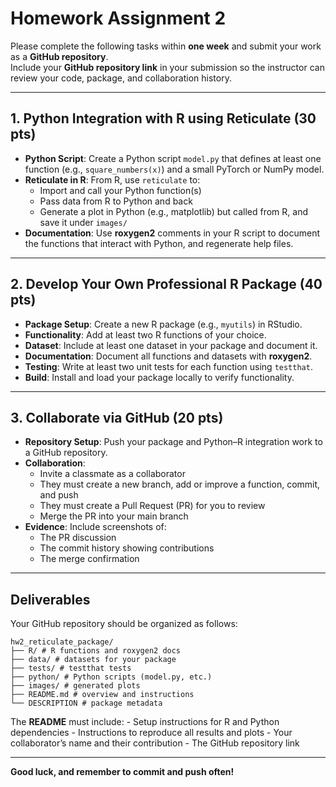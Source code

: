 # Homework Assignment 2

Please complete the following tasks within **one week** and submit your work as a **GitHub repository**.\
Include your **GitHub repository link** in your submission so the instructor can review your code, package, and collaboration history.

------------------------------------------------------------------------

## 1. Python Integration with R using Reticulate (30 pts)

-   **Python Script**: Create a Python script `model.py` that defines at least one function (e.g., `square_numbers(x)`) and a small PyTorch or NumPy model.
-   **Reticulate in R**: From R, use `reticulate` to:
    -   Import and call your Python function(s)
    -   Pass data from R to Python and back
    -   Generate a plot in Python (e.g., matplotlib) but called from R, and save it under `images/`
-   **Documentation**: Use **roxygen2** comments in your R script to document the functions that interact with Python, and regenerate help files.

------------------------------------------------------------------------

## 2. Develop Your Own Professional R Package (40 pts)

-   **Package Setup**: Create a new R package (e.g., `myutils`) in RStudio.
-   **Functionality**: Add at least two R functions of your choice.
-   **Dataset**: Include at least one dataset in your package and document it.
-   **Documentation**: Document all functions and datasets with **roxygen2**.
-   **Testing**: Write at least two unit tests for each function using `testthat`.
-   **Build**: Install and load your package locally to verify functionality.

------------------------------------------------------------------------

## 3. Collaborate via GitHub (20 pts)

-   **Repository Setup**: Push your package and Python–R integration work to a GitHub repository.
-   **Collaboration**:
    -   Invite a classmate as a collaborator
    -   They must create a new branch, add or improve a function, commit, and push
    -   They must create a Pull Request (PR) for you to review
    -   Merge the PR into your main branch
-   **Evidence**: Include screenshots of:
    -   The PR discussion
    -   The commit history showing contributions
    -   The merge confirmation

------------------------------------------------------------------------

## Deliverables

Your GitHub repository should be organized as follows:

``` text
hw2_reticulate_package/
├── R/ # R functions and roxygen2 docs
├── data/ # datasets for your package
├── tests/ # testthat tests
├── python/ # Python scripts (model.py, etc.)
├── images/ # generated plots
├── README.md # overview and instructions
└── DESCRIPTION # package metadata
```

The **README** must include: - Setup instructions for R and Python dependencies - Instructions to reproduce all results and plots - Your collaborator’s name and their contribution - The GitHub repository link

------------------------------------------------------------------------

**Good luck, and remember to commit and push often!**
